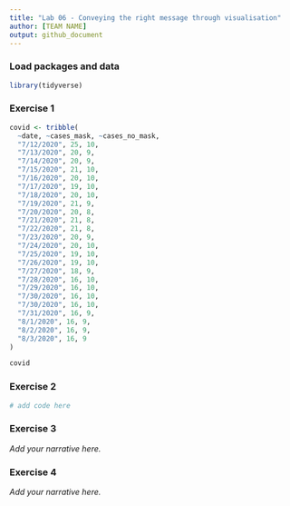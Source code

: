 ```yaml
---
title: "Lab 06 - Conveying the right message through visualisation"
author: [TEAM NAME]
output: github_document
---
```


### Load packages and data

```r
library(tidyverse) 
```


### Exercise 1

```r
covid <- tribble(
  ~date, ~cases_mask, ~cases_no_mask,
  "7/12/2020", 25, 10,
  "7/13/2020", 20, 9,
  "7/14/2020", 20, 9,
  "7/15/2020", 21, 10,
  "7/16/2020", 20, 10,
  "7/17/2020", 19, 10,
  "7/18/2020", 20, 10,
  "7/19/2020", 21, 9,
  "7/20/2020", 20, 8,
  "7/21/2020", 21, 8,
  "7/22/2020", 21, 8,
  "7/23/2020", 20, 9,
  "7/24/2020", 20, 10,
  "7/25/2020", 19, 10,
  "7/26/2020", 19, 10,
  "7/27/2020", 18, 9,
  "7/28/2020", 16, 10,
  "7/29/2020", 16, 10,
  "7/30/2020", 16, 10,
  "7/30/2020", 16, 10,
  "7/31/2020", 16, 9,
  "8/1/2020", 16, 9,
  "8/2/2020", 16, 9,
  "8/3/2020", 16, 9
)

covid
```


### Exercise 2

```r
# add code here
```


### Exercise 3

*Add your narrative here.*


### Exercise 4

*Add your narrative here.*
